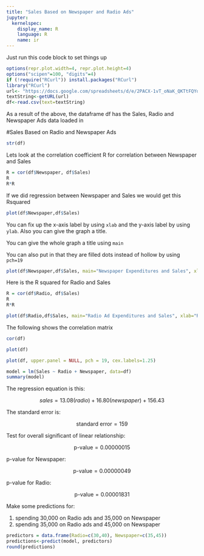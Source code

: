 ```yaml
---
title: "Sales Based on Newspaper and Radio Ads"
jupyter:
  kernelspec:
    display_name: R
    language: R
    name: ir
---
```


Just run this code block to set things up

```r
options(repr.plot.width=4, repr.plot.height=4)
options("scipen"=100, "digits"=4)
if (!require("RCurl")) install.packages("RCurl")
library("RCurl")
url<- "https://docs.google.com/spreadsheets/d/e/2PACX-1vT_oNaK_QKTtFQYdh7Pl17_prektSRuDVwRD71Vo8daBd0biyeG-Oiic4dMN_EL--voDWHAc5MmXNYH/pub?gid=0&single=true&output=csv"
textString<-getURL(url)
df<-read.csv(text=textString)
```

As a result of the above, the dataframe df has the Sales, Radio and Newspaper Ads data loaded in

#Sales Based on Radio and Newspaper Ads

```r
str(df)
```

Lets look at the correlation coefficient R for correlation between Newspaper and Sales

```r
R = cor(df$Newspaper, df$Sales)
R
R*R
```

If we did regression between Newspaper and Sales we would get this Rsquared

```r
plot(df$Newspaper,df$Sales)
```

You can fix up the x-axis label by using `xlab` and the y-axis label by using `ylab`. Also you can give the graph a title.

You can give the whole graph a title using `main`

You can also put in that they are filled dots instead of hollow by using `pch=19`

```r
plot(df$Newspaper,df$Sales, main="Newspaper Expenditures and Sales", xlab="Newspaper Ad Spending ($000)", ylab="Sales in Dollars ($000)", pch=19)
```

Here is the R squared for Radio and Sales

```r
R = cor(df$Radio, df$Sales)
R
R*R
```

```r
plot(df$Radio,df$Sales, main="Radio Ad Expenditures and Sales", xlab="Radio Ad Spending ($000)", ylab="Sales in Dollars ($000)", pch=19)
```

The following shows the correlation matrix

```r
cor(df)
```

```r
plot(df)
```

```r
plot(df, upper.panel = NULL, pch = 19, cex.labels=1.25)
```

```r
model = lm(Sales ~ Radio + Newspaper, data=df)
summary(model)
```

The regression equation is this:

$$ sales = 13.08(radio) + 16.80(newspaper) + 156.43 $$   
    
The standard error is:

$$ \text{standard error} = 159 $$ 

Test for overall significant of linear relationship:

$$ \text{p-value} = 0.00000015 $$

p-value for Newspaper:

$$ \text{p-value} = 0.00000049 $$

p-value for Radio:

$$ \text{p-value} = 0.00001831 $$


Make some predictions for:

1.   spending 30,000 on Radio ads and 35,000 on Newspaper 
2.   spending 35,000 on Radio ads and 45,000 on Newspaper 


```r
predictors = data.frame(Radio=c(30,40), Newspaper=c(35,45))
predictions<-predict(model, predictors)
round(predictions)
```

